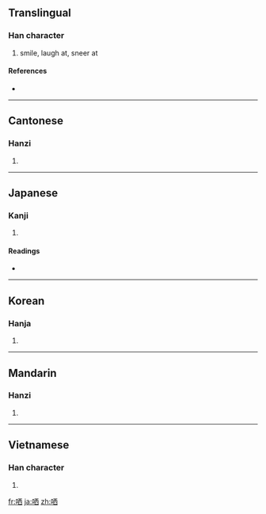 ==Translingual==

===Han character===
{{Han char|rn=30|rad=口|as=06|sn=9|four=6106<sub>0</sub>|canj=口一金田 (RMCW)}}

# smile, laugh at, sneer at

====References====
* {{Han ref|kx=0188.140|dkj=03583|dj=0408.020|hdz=10613.050|uh=54C2|ud=21698|bh=AB7B|bd=43899}}

----

==Cantonese==

===Hanzi===
{{yue-hanzi|jyut=|y=chan2}}

# {{defn|Cantonese|sort=口06}}

----

==Japanese==

===Kanji===
{{ja-kanji|grade=|rs=口06}}

# {{defn|Japanese|sort=口06}}

====Readings====
* {{ja-readings|on=[[しん]] (shin)|kun=[[わらう]] (warau)}}

----

==Korean==

===Hanja===
{{ko-hanja|hangeul=신|rv=sin|mr=sin}}

# {{defn|Korean|sort=口06}}

----

==Mandarin==

===Hanzi===
{{cmn-hanzi|pin=[[shěn]] ([[shen3]])|wg=shen<sup>3</sup>}}

# {{defn|Mandarin|sort=口06}}

----

==Vietnamese==

===Han character===
{{vi-hantu|[[thẩn]]|rs=口06}}

# {{defn|Vietnamese|sort=口06}}

[[fr:哂]]
[[ja:哂]]
[[zh:哂]]